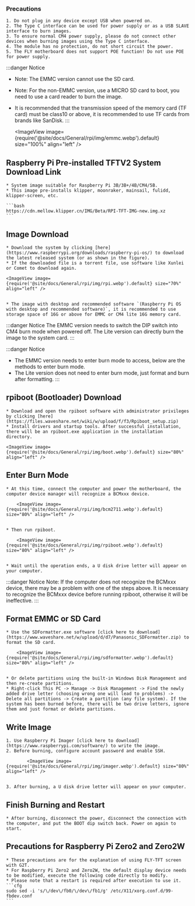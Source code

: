 ### Precautions

    1. Do not plug in any device except USB when powered on.
    2. The Type C interface can be used for power supply or as a USB SLAVE interface to burn images.
    3. To ensure normal CM4 power supply, please do not connect other devices when burning images using the Type C interface.
    4. The module has no protection, do not short circuit the power.
    5. The FLY motherboard does not support POE function! Do not use POE for power supply.

:::danger Notice
* Note: The EMMC version cannot use the SD card.
* Note: For the non-EMMC version, use a MICRO SD card to boot, you need to use a card reader to burn the image.
* It is recommended that the transmission speed of the memory card (TF card) must be class10 or above, it is recommended to use TF cards from brands like SanDisk.
:::

    <ImageView image={require('@site/docs/General/rpi/img/emmc.webp').default} size="100%" align="left" />

## Raspberry Pi Pre-installed TFTV2 System Download Link

    * System image suitable for Raspberry Pi 3B/3B+/4B/CM4/5B.
    * This image pre-installs klipper, moonraker, mainsail, fulidd, klipper-screen, etc.

    ```bash
    https://cdn.mellow.klipper.cn/IMG/Beta/RPI-TFT-IMG-new.img.xz
    ```

## Image Download

    * Download the system by clicking [here](https://www.raspberrypi.org/downloads/raspberry-pi-os/) to download the latest released system (or as shown in the figure).
    * If the downloaded file is a torrent file, use software like Xunlei or Comet to download again.

    <ImageView image={require('@site/docs/General/rpi/img/rpi.webp').default} size="70%" align="left" />


    * The image with desktop and recommended software `(Raspberry Pi OS with desktop and recommended software)`, it is recommended to use storage space of 16G or above for EMMC or CM4 lite 16G memory card.

:::danger Notice
The EMMC version needs to switch the DIP switch into CM4 burn mode when powered off. The Lite version can directly burn the image to the system card.
:::

:::danger Notice
* The EMMC version needs to enter burn mode to access, below are the methods to enter burn mode.
* The Lite version does not need to enter burn mode, just format and burn after formatting.
:::

## rpiboot (Bootloader) Download

    * Download and open the rpiboot software with administrator privileges by clicking [here](https://files.waveshare.net/wiki/w/upload/f/f3/Rpiboot_setup.zip)
    * Install drivers and startup tools. After successful installation, there will be an rpiboot.exe application in the installation directory.

    <ImageView image={require('@site/docs/General/rpi/img/boot.webp').default} size="80%" align="left" />

## Enter Burn Mode

    * At this time, connect the computer and power the motherboard, the computer device manager will recognize a BCMxxx device.

        <ImageView image={require('@site/docs/General/rpi/img/bcm2711.webp').default} size="80%" align="left" />


    * Then run rpiboot.

        <ImageView image={require('@site/docs/General/rpi/img/rpiboot.webp').default} size="80%" align="left" />


    * Wait until the operation ends, a U disk drive letter will appear on your computer.

:::danger Notice
Note: If the computer does not recognize the BCMxxx device, there may be a problem with one of the steps above. It is necessary to recognize the BCMxxx device before running rpiboot, otherwise it will be ineffective.
:::


## Format EMMC or SD Card

    * Use the SDFormatter.exe software [click here to download](https://www.waveshare.net/w/upload/d/d7/Panasonic_SDFormatter.zip) to format the SD card.

        <ImageView image={require('@site/docs/General/rpi/img/sdformatter.webp').default} size="80%" align="left" />


    * Or delete partitions using the built-in Windows Disk Management and then re-create partitions.
    * Right-click This PC -> Manage -> Disk Management -> Find the newly added drive letter (choosing wrong one will lead to problems) -> Delete all partitions -> Create a partition (any file system). If the system has been burned before, there will be two drive letters, ignore them and just format or delete partitions.

## Write Image

    1. Use Raspberry Pi Imager [click here to download](https://www.raspberrypi.com/software/) to write the image.
    2. Before burning, configure account password and enable SSH.

            <ImageView image={require('@site/docs/General/rpi/img/imager.webp').default} size="80%" align="left" />


    3. After burning, a U disk drive letter will appear on your computer.

## Finish Burning and Restart

    * After burning, disconnect the power, disconnect the connection with the computer, and put the BOOT dip switch back. Power on again to start.

## Precautions for Raspberry Pi Zero2 and Zero2W

    * These precautions are for the explanation of using FLY-TFT screen with G2T.
    * For Raspberry Pi Zero2 and Zero2W, the default display device needs to be modified, execute the following code directly to modify.
    * Please note that a restart is required after execution to use it.
    ```cfg
    sudo sed -i 's/\/dev\/fb0/\/dev\/fb1/g' /etc/X11/xorg.conf.d/99-fbdev.conf
    ```
